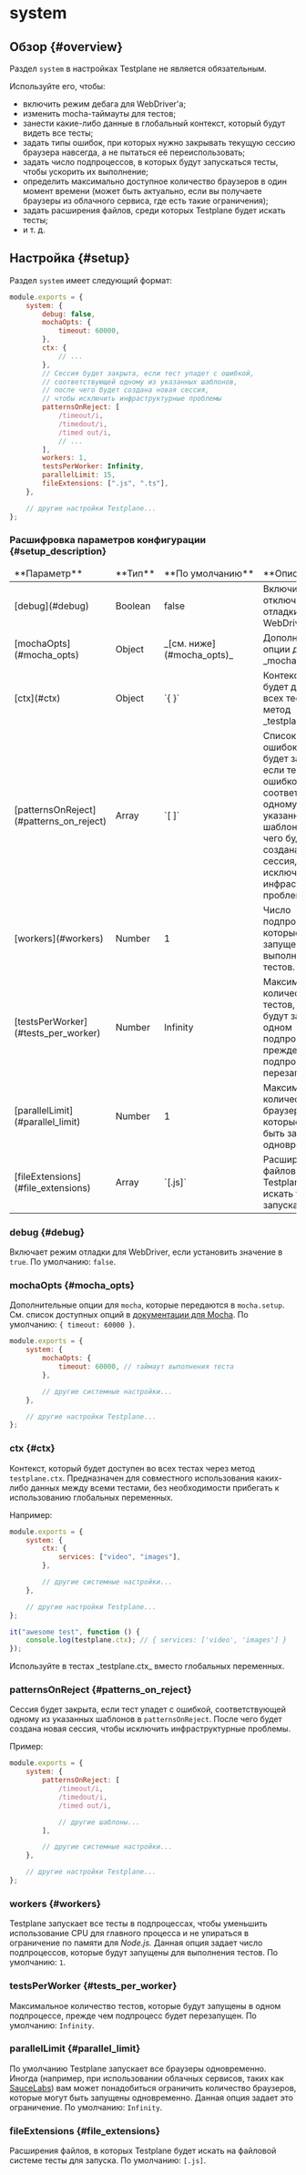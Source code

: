 
# system

## Обзор {#overview}

Раздел `system` в настройках Testplane не является обязательным.

Используйте его, чтобы:

-   включить режим дебага для WebDriver'а;
-   изменить mocha-таймауты для тестов;
-   занести какие-либо данные в глобальный контекст, который будут видеть все тесты;
-   задать типы ошибок, при которых нужно закрывать текущую сессию браузера навсегда, а не пытаться её переиспользовать;
-   задать число подпроцессов, в которых будут запускаться тесты, чтобы ускорить их выполнение;
-   определить максимально доступное количество браузеров в один момент времени (может быть актуально, если вы получаете браузеры из облачного сервиса, где есть такие ограничения);
-   задать расширения файлов, среди которых Testplane будет искать тесты;
-   и т. д.

## Настройка {#setup}

Раздел `system` имеет следующий формат:

```javascript
module.exports = {
    system: {
        debug: false,
        mochaOpts: {
            timeout: 60000,
        },
        ctx: {
            // ...
        },
        // Сессия будет закрыта, если тест упадет с ошибкой,
        // соответствующей одному из указанных шаблонов,
        // после чего будет создана новая сессия,
        // чтобы исключить инфраструктурные проблемы
        patternsOnReject: [
            /timeout/i,
            /timedout/i,
            /timed out/i,
            // ...
        ],
        workers: 1,
        testsPerWorker: Infinity,
        parallelLimit: 15,
        fileExtensions: [".js", ".ts"],
    },

    // другие настройки Testplane...
};
```

### Расшифровка параметров конфигурации {#setup_description}

<table>
<thead>
<tr><td>**Параметр**</td><td>**Тип**</td><td>**По&nbsp;умолчанию**</td><td>**Описание**</td></tr>
</thead>
<tbody>
<tr><td>[debug](#debug)</td><td>Boolean</td><td>false</td><td>Включить / отключить режим отладки для WebDriver.</td></tr>
<tr><td>[mochaOpts](#mocha_opts)</td><td>Object</td><td>_[см. ниже](#mocha_opts)_</td><td>Дополнительные опции для _mocha_.</td></tr>
<tr><td>[ctx](#ctx)</td><td>Object</td><td>`{ }`</td><td>Контекст, который будет доступен во всех тестах через метод _testplane.ctx._</td></tr>
<tr><td>[patternsOnReject](#patterns_on_reject)</td><td>Array</td><td>`[ ]`</td><td>Список шаблонов ошибок. Сессия будет закрыта, если тест упадет с ошибкой, соответствующей одному из указанных шаблонов. После чего будет создана новая сессия, чтобы исключить инфраструктурные проблемы.</td></tr>
<tr><td>[workers](#workers)</td><td>Number</td><td>1</td><td>Число подпроцессов, которые будут запущены для выполнения тестов.</td></tr>
<tr><td>[testsPerWorker](#tests_per_worker)</td><td>Number</td><td>Infinity</td><td>Максимальное количество тестов, которые будут запущены в одном подпроцессе, прежде чем подпроцесс будет перезапущен.</td></tr>
<tr><td>[parallelLimit](#parallel_limit)</td><td>Number</td><td>1</td><td>Максимальное количество браузеров, которые могут быть запущены одновременно.</td></tr>
<tr><td>[fileExtensions](#file_extensions)</td><td>Array</td><td>`[.js]`</td><td>Расширения файлов, в которых Testplane будет искать тесты для запуска.</td></tr>

</tbody>
</table>

### debug {#debug}

Включает режим отладки для WebDriver, если установить значение в `true`. По умолчанию: `false`.

### mochaOpts {#mocha_opts}

Дополнительные опции для `mocha`, которые передаются в `mocha.setup`. См. список доступных опций в [документации для Mocha](https://mochajs.org/). По умолчанию: `{ timeout: 60000 }`.

```javascript
module.exports = {
    system: {
        mochaOpts: {
            timeout: 60000, // таймаут выполнения теста
        },

        // другие системные настройки...
    },

    // другие настройки Testplane...
};
```

### ctx {#ctx}

Контекст, который будет доступен во всех тестах через метод `testplane.ctx`. Предназначен для совместного использования каких-либо данных между всеми тестами, без необходимости прибегать к использованию глобальных переменных.

Например:

```javascript
module.exports = {
    system: {
        ctx: {
            services: ["video", "images"],
        },

        // другие системные настройки...
    },

    // другие настройки Testplane...
};
```

```javascript
it("awesome test", function () {
    console.log(testplane.ctx); // { services: ['video', 'images'] }
});
```

<Admonition type="tip">
    Используйте в тестах _testplane.ctx_ вместо глобальных переменных.
</Admonition>

### patternsOnReject {#patterns_on_reject}

Сессия будет закрыта, если тест упадет с ошибкой, соответствующей одному из указанных шаблонов в `patternsOnReject`. После чего будет создана новая сессия, чтобы исключить инфраструктурные проблемы.

Пример:

```javascript
module.exports = {
    system: {
        patternsOnReject: [
            /timeout/i,
            /timedout/i,
            /timed out/i,

            // другие шаблоны...
        ],

        // другие системные настройки...
    },

    // другие настройки Testplane...
};
```

### workers {#workers}

Testplane запускает все тесты в подпроцессах, чтобы уменьшить использование CPU для главного процесса и не упираться в ограничение по памяти для _Node.js._ Данная опция задает число подпроцессов, которые будут запущены для выполнения тестов. По умолчанию: `1`.

### testsPerWorker {#tests_per_worker}

Максимальное количество тестов, которые будут запущены в одном подпроцессе, прежде чем подпроцесс будет перезапущен. По умолчанию: `Infinity`.

### parallelLimit {#parallel_limit}

По умолчанию Testplane запускает все браузеры одновременно. Иногда (например, при использовании облачных сервисов, таких как [SauceLabs][sauce-labs]) вам может понадобиться ограничить количество браузеров, которые могут быть запущены одновременно. Данная опция задает это ограничение. По умолчанию: `Infinity`.

### fileExtensions {#file_extensions}

Расширения файлов, в которых Testplane будет искать на файловой системе тесты для запуска. По умолчанию: `[.js]`.

[sauce-labs]: https://saucelabs.com

